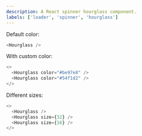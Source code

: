 ```yaml
---
description: A React spinner hourglass component.
labels: ['loader', 'spinner', 'hourglass']
---
```



Default color:

```js live
<Hourglass />
```

With custom color:

```js live
<>
  <Hourglass color="#be97e8" />
  <Hourglass color="#54f1d2" />
</>
```

Different sizes:

```js live
<>
  <Hourglass />
  <Hourglass size={32} />
  <Hourglass size={16} />
</>
```
